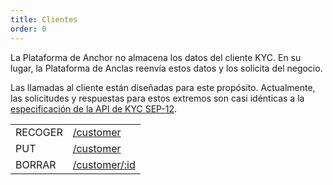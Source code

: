 ```yaml
---
title: Clientes
order: 0
---
```



La Plataforma de Anchor no almacena los datos del cliente KYC. En su lugar, la Plataforma de Anclas reenvía estos datos y los solicita del negocio.

Las llamadas al cliente están diseñadas para este propósito. Actualmente, las solicitudes y respuestas para estos extremos son casi idénticas a la [especificación de la API de KYC SEP-12][sep-12].

<EndpointsTable title="Endpoints">

|         |                                          |
| ------- | ---------------------------------------- |
| RECOGER | [/customer](../get-customer.api.mdx)     |
| PUT     | [/customer](../put-customer.api.mdx)     |
| BORRAR  | [/customer/:id](../del-customer.api.mdx) |

</EndpointsTable>

[sep-12]: https://github.com/stellar/stellar-protocol/blob/master/ecosystem/sep-0012.md
